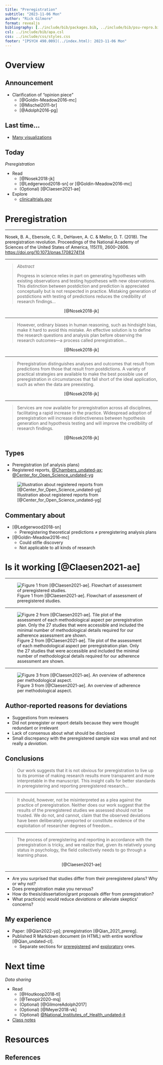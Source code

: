 ```yaml
---
title: "Preregistration"
subtitle: "2023-11-06 Mon"
author: "Rick Gilmore"
format: revealjs
bibliography: [../include/bib/packages.bib, ../include/bib/psu-repro.bib]
csl: ../include/bib/apa.csl
css: ../include/css/styles.css
footer: "[PSYCH 490.009](../index.html): 2023-11-06 Mon"
---
```


# Overview

## Announcement

- Clarification of "opinion piece"
  - [@Goldin-Meadow2016-mc]
  - [@Mischel2011-br]
  - [@Adolph2016-pg]

## Last time...

- [Many visualizations](../surveys/many-viz.html)

## Today

*Preregistration*

- Read
    - [@Nosek2018-jk]
    - [@Ledgerwood2018-sn] or [@Goldin-Meadow2016-mc]
    - (Optional) [@Claesen2021-ae]
- Explore
    - [clinicaltrials.gov](https://clinicaltrials.gov/)

# Preregistration

---

Nosek, B. A., Ebersole, C. R., DeHaven, A. C. & Mellor, D. T. (2018). The preregistration revolution. Proceedings of the National Academy of Sciences of the United States of America, 115(11), 2600–2606. <https://doi.org/10.1073/pnas.1708274114>

---

>*Abstract*
>
>Progress in science relies in part on generating hypotheses with existing observations and testing hypotheses with new observations. This distinction between postdiction and prediction is appreciated conceptually but is not respected in practice. Mistaking generation of postdictions with testing of predictions reduces the credibility of research findings... 

<p style="text-align:center;">
[@Nosek2018-jk]
</p>

---

>
However, ordinary biases in human reasoning, such as hindsight bias, make it hard to avoid this mistake. An effective solution is to define the research questions and analysis plan before observing the research outcomes—a process called preregistration...

<p style="text-align:center;">
[@Nosek2018-jk]
</p>

---

>Preregistration distinguishes analyses and outcomes that result from predictions from those that result from postdictions. A variety of practical strategies are available to make the best possible use of preregistration in circumstances that fall short of the ideal application, such as when the data are preexisting.

<p style="text-align:center;">
[@Nosek2018-jk]
</p>

---

>Services are now available for preregistration across all disciplines, facilitating a rapid increase in the practice. Widespread adoption of preregistration will increase distinctiveness between hypothesis generation and hypothesis testing and will improve the credibility of research findings.

<p style="text-align:center;">
[@Nosek2018-jk]
</p>

## Types

- Preregistration (of analysis plans)
- Registered reports, [@Chambers_undated-ax](https://royalsociety.org/blog/2016/11/registered-reports-what-are-they-and-why-are-they-important/); [@Center_for_Open_Science_undated-yg](https://www.cos.io/initiatives/registered-reports)

![Illustration about registered reports from [@Center_for_Open_Science_undated-yg]](https://cdn.cos.io/media/images/registered_reports.width-800.png)

## Commentary about

- [@Ledgerwood2018-sn]
    - Preregistering theoretical predictions $\neq$ preregistering analysis plans
- [@Goldin-Meadow2016-mc]
    - Could stifle discovery
    - Not applicable to all kinds of research

# Is it working [@Claesen2021-ae]

---

![Figure 1 from [@Claesen2021-ae]. Flowchart of assessment of preregistered studies.](https://royalsocietypublishing.org/cms/asset/1157ecd0-f1e7-4dbe-a0d2-986d65d0e44a/rsos211037f01.jpg)

---

![Figure 2 from [@Claesen2021-ae]. Tile plot of the assessment of each methodological aspect per preregistration plan. Only the 27 studies that were accessible and included the minimal number of methodological details required for our adherence assessment are shown.](https://royalsocietypublishing.org/cms/asset/59614a09-5481-49c2-bba0-5aad6fd85439/rsos211037f02.jpg)

---

![Figure 3 from [@Claesen2021-ae]. An overview of adherence per methodological aspect.](https://royalsocietypublishing.org/cms/asset/24ad7980-7d06-4335-9a07-d62bbb8d907e/rsos211037f03.jpg)

## Author-reported reasons for deviations

- Suggestions from reviewers 
- Did not preregister or report details because they were thought redundant or irrelevant
- Lack of consensus about what should be disclosed
- Small discrepancy with the preregistered sample size was small and not really a *deviation*.

## Conclusions

>Our work suggests that it is not obvious for preregistration to live up to its promise of making research results more transparent and more interpretable in the manuscript. This insight calls for better standards in preregistering and reporting preregistered research...

---

>It should, however, not be misinterpreted as a plea against the practice of preregistration. Neither does our work suggest that the results of the preregistered studies we assessed should not be trusted. We do not, and cannot, claim that the observed deviations have been deliberately unreported or constitute evidence of the exploitation of researcher degrees of freedom...

---

>The process of preregistering and reporting in accordance with the preregistration is tricky, and we realize that, given its relatively young status in psychology, the field collectively needs to go through a learning phase.

<p style="text-align:center;">
[@Claesen2021-ae]
</p>

---

::: {.callout-note title="Your thoughts?"}

- Are you surprised that studies differ from their preregistered plans? Why or why not?
- Does preregistration make you nervous?
- How do thesis/dissertation/grant proposals differ from preregistration?
- What practice(s) would reduce *deviations* or alleviate skeptics' concerns?

:::

## My experience

- Paper: [@Qian2022-yp]; preregistration [@Qian_2021_prereg].
- Published R Markdown document (in HTML) with entire workflow [@Qian_undated-cl].
    - Separate sections for [preregistered](https://gilmore-lab.github.io/sex-differences-project/analysis/qian-berenbaum-gilmore.html#Preregistered_analyses) and [exploratory](https://gilmore-lab.github.io/sex-differences-project/analysis/qian-berenbaum-gilmore.html#Non-pregistered_analyses) ones.

# Next time

*Data sharing*

- Read
    - [@Houtkoop2018-tl]
    - [@Tenopir2020-mq]
    - (Optional) [@GilmoreAdolph2017]
    - (Optional) [@Meyer2018-vk]
    - (Optional) [@National_Institutes_of_Health_undated-it](https://grants.nih.gov/grants/guide/notice-files/NOT-OD-21-013.html)
- [Class notes](wk12-2023-11-08.qmd)

# Resources

## References